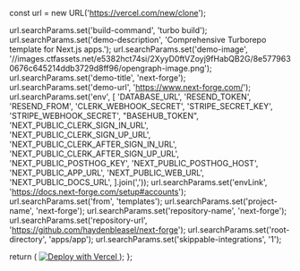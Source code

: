   const url = new URL('https://vercel.com/new/clone');

  url.searchParams.set('build-command', 'turbo build');
  url.searchParams.set('demo-description', 'Comprehensive Turborepo template for Next.js apps.');
  url.searchParams.set('demo-image', '//images.ctfassets.net/e5382hct74si/2XyyD0ftVZoyj9fHabQB2G/8e5779630676c645214ddb3729d8ff96/opengraph-image.png');
  url.searchParams.set('demo-title', 'next-forge');
  url.searchParams.set('demo-url', 'https://www.next-forge.com/');
  url.searchParams.set('env', [
    'DATABASE_URL',
    'RESEND_TOKEN',
    'RESEND_FROM',
    'CLERK_WEBHOOK_SECRET',
    'STRIPE_SECRET_KEY',
    'STRIPE_WEBHOOK_SECRET',
    "BASEHUB_TOKEN",
    'NEXT_PUBLIC_CLERK_SIGN_IN_URL',
    'NEXT_PUBLIC_CLERK_SIGN_UP_URL',
    'NEXT_PUBLIC_CLERK_AFTER_SIGN_IN_URL',
    'NEXT_PUBLIC_CLERK_AFTER_SIGN_UP_URL',
    'NEXT_PUBLIC_POSTHOG_KEY',
    'NEXT_PUBLIC_POSTHOG_HOST',
    'NEXT_PUBLIC_APP_URL',
    'NEXT_PUBLIC_WEB_URL',
    'NEXT_PUBLIC_DOCS_URL',
  ].join(','));
  url.searchParams.set('envLink', 'https://docs.next-forge.com/setup#accounts');
  url.searchParams.set('from', 'templates');
  url.searchParams.set('project-name', 'next-forge');
  url.searchParams.set('repository-name', 'next-forge');
  url.searchParams.set('repository-url', 'https://github.com/haydenbleasel/next-forge');
  url.searchParams.set('root-directory', 'apps/app');
  url.searchParams.set('skippable-integrations', '1');

  return (
    <a href={url.toString()}>
      <img src="https://vercel.com/button" alt="Deploy with Vercel" />
    </a>
  );
};

